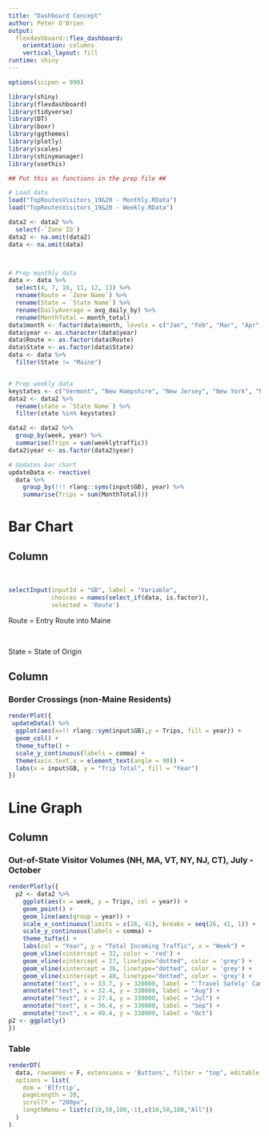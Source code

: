 ---
title: "Dashboard Concept"
author: Peter O'Brien
output: 
  flexdashboard::flex_dashboard:
    orientation: columns
    vertical_layout: fill
runtime: shiny
---

```{r global, include=FALSE}

options(scipen = 999)

library(shiny)
library(flexdashboard)
library(tidyverse)
library(DT)
library(boxr)
library(ggthemes)
library(plotly)
library(scales)
library(shinymanager)
library(usethis)

## Put this as functions in the prep file ##

# Load data
load("TopRoutesVisitors_19&20 - Monthly.RData")
load("TopRoutesVisitors_19&20 - Weekly.RData")

data2 <- data2 %>% 
  select(-`Zone ID`)
data2 <- na.omit(data2)
data <- na.omit(data)



# Prep monthly data
data <- data %>% 
  select(4, 7, 10, 11, 12, 13) %>% 
  rename(Route = `Zone Name`) %>% 
  rename(State = `State Name`) %>% 
  rename(DailyAverage = avg_daily_by) %>% 
  rename(MonthTotal = month_total)
data$month <- factor(data$month, levels = c("Jan", "Feb", "Mar", "Apr", "May", "Jun", "Jul", "Aug"))
data$year <- as.character(data$year)
data$Route <- as.factor(data$Route)
data$State <- as.factor(data$State)
data <- data %>% 
  filter(State != "Maine")


# Prep weekly data
keystates <- c("Vermont", "New Hampshire", "New Jersey", "New York", "Massachusetts", "Connecticut")
data2 <- data2 %>% 
  rename(state = `State Name`) %>% 
  filter(state %in% keystates)

data2 <- data2 %>% 
  group_by(week, year) %>% 
  summarise(Trips = sum(weeklytraffic))
data2$year <- as.factor(data2$year)
```
 

```{r}
# Updates bar chart
updateData <- reactive(
  data %>% 
    group_by(!!! rlang::syms(input$GB), year) %>% 
    summarise(Trips = sum(MonthTotal))) 
```


Bar Chart
===================================== 


Column {.sidebar}
-----------------------------------------------------------------------

<br>


```{r}
selectInput(inputId = "GB", label = "Variable", 
            choices = names(select_if(data, is.factor)),        
            selected = 'Route')

```

Route = Entry Route into Maine


<br>


State = State of Origin 


Column {data-width=500}
-----------------------------------------------------------------------

### Border Crossings (non-Maine Residents)

```{r}
renderPlot({
 updateData() %>% 
  ggplot(aes(x=!! rlang::sym(input$GB),y = Trips, fill = year)) +
  geom_col() +
  theme_tufte() +
  scale_y_continuous(labels = comma) +
  theme(axis.text.x = element_text(angle = 90)) +
  labs(x = input$GB, y = "Trip Total", fill = "Year") 
})
```
  

Line Graph 
===================================== 


Column {data-width=500}
-----------------------------------------------------------------------
  
### Out-of-State Visitor Volumes (NH, MA, VT, NY, NJ, CT), July - October 
  
```{r}
renderPlotly({ 
  p2 <- data2 %>% 
    ggplot(aes(x = week, y = Trips, col = year)) +
    geom_point() +
    geom_line(aes(group = year)) + 
    scale_x_continuous(limits = c(26, 41), breaks = seq(26, 41, 1)) +
    scale_y_continuous(labels = comma) +
    theme_tufte() +
    labs(col = "Year", y = "Total Incoming Traffic", x = "Week") +
    geom_vline(xintercept = 32, color = 'red') +
    geom_vline(xintercept = 27, linetype="dotted", color = 'grey') +
    geom_vline(xintercept = 36, linetype="dotted", color = 'grey') +
    geom_vline(xintercept = 40, linetype="dotted", color = 'grey') +
    annotate("text", x = 33.7, y = 320000, label = "'Travel Safely' Campaign Begins") +
    annotate("text", x = 32.4, y = 330000, label = "Aug") +
    annotate("text", x = 27.4, y = 330000, label = "Jul") +
    annotate("text", x = 36.4, y = 330000, label = "Sep") +
    annotate("text", x = 40.4, y = 330000, label = "Oct") 
p2 <- ggplotly()    
})
```


### Table 
```{r}
renderDT(
  data, rownames = F, extensions = 'Buttons', filter = "top", editable = T,
  options = list( 
    dom = 'Blfrtip',
    pageLength = 20, 
    scrollY = "200px",
    lengthMenu = list(c(10,50,100,-1),c(10,50,100,"All"))
  )
)
```




